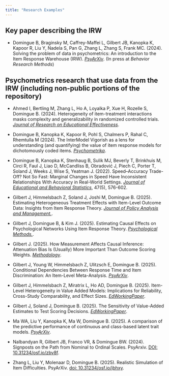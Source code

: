 ```yaml
---
title: "Research Examples"
---
```


## Key paper describing the IRW

* Domingue B, Braginsky M, Caffrey-Maffei L, Gilbert JB, Kanopka K, Kapoor R, Liu Y, Nadela S, Pan G, Zhang L, Zhang S, Frank MC. (2024). Solving the problem of data in psychometrics: An introduction to the Item Response Warehouse  (IRW). [*PsyArXiv*](https://osf.io/preprints/psyarxiv/7bd54). (In press at *Behavior Research Methods*)

## Psychometrics research that use data from the IRW (including non-public portions of the repository)

* Ahmed I, Bertling M, Zhang L, Ho A, Loyalka P, Xue H, Rozelle S, Domingue B. (2024). Heterogeneity of item-treatment interactions masks complexity and generalizability in randomized controlled trials. [*Journal of Research on Educational Effectiveness*](https://www.tandfonline.com/doi/full/10.1080/19345747.2024.2361337?src=exp-la).

* Domingue B, Kanopka K, Kapoor R, Pohl S, Chalmers P, Rahal C, Rhemtulla M (2024). The InterModel Vigorish as a lens for understanding (and quantifying) the value of item response models for dichotomously coded items. [*Psychometrika*](https://link.springer.com/article/10.1007/s11336-024-09977-2?_gl=1*tv548f*_up*MQ..&gclid=CjwKCAjwyJqzBhBaEiwAWDRJVOvvffSrShhfyGhjj3omsovZJHMQiSqzQLoT2ItQQAemPdVinmFZFBoC9vYQAvD_BwE). 

* Domingue B, Kanopka K, Stenhaug B, Sulik MJ, Beverly T, Brinkhuis M, Circi R, Faul J, Liao D, McCandliss B, Obradović J, Piech C, Porter T, Soland J, Weeks J, Wise S, Yeatman J. (2022). Speed–Accuracy Trade-Off? Not So Fast: Marginal Changes in Speed Have Inconsistent Relationships With Accuracy in Real-World Settings. [*Journal of Educational and Behavioral Statistics*](https://journals.sagepub.com/doi/full/10.3102/10769986221099906), 47(5), 576-602.

* Gilbert J, Himmelsbach Z, Soland J, Joshi M,  Domingue B. (2025). Estimating Heterogeneous Treatment Effects with Item-Level Outcome Data: Insights from Item Response Theory. [*Journal of Policy Analysis and Management.*](https://onlinelibrary.wiley.com/doi/10.1002/pam.70025).

* Gilbert J, Domingue B, & Kim J. (2025). Estimating Causal Effects on Psychological Networks Using Item Response Theory. [*Psychological Methods.*](https://psycnet.apa.org/doiLanding?doi=10.1037%2Fmet0000764).

* Gilbert J. (2025). How Measurement Affects Causal Inference: Attenuation Bias Is (Usually) More Important Than Outcome Scoring Weights. [*Methodology*](https://meth.psychopen.eu/index.php/meth/article/view/15773).

* Gilbert J, Young W, Himmelsbach Z, Ulitzsch E,  Domingue B. (2025). Conditional Dependencies Between Response Time and Item Discrimination: An Item-Level Meta-Analysis. [*PsyArXiv*](https://doi.org/10.31234/osf.io/rp34w_v1).

* Gilbert J, Himmelsbach Z, Miratrix L, Ho AD, Domingue B. (2025). Item-Level Heterogeneity in Value Added Models: Implications for Reliability, Cross-Study Comparability, and Effect Sizes. [*EdWorkingPaper*](https://doi.org/10.26300/ez4q-fs31).

* Gilbert J, Soland J, Domingue B. (2025). The Sensitivity of Value-Added Estimates to Test Scoring Decisions. [*EdWorkingPaper*](https://doi.org/10.26300/g4gn-s810).

* Ma WA, Liu Y, Kanopka K, Ma W, Domingue B. (2025). A comparison of the predictive performance of continuous and class-based latent trait models. [*PsyArXiv*](https://osf.io/preprints/psyarxiv/acwdz_v1).

* Nalbandyan R, Gilbert JB, Franco VR, & Domingue BW. (2024). Signposts on the Path from Nominal to Ordinal Scales. PsyArxiv. [DOI: 10.31234/osf.io/zbv8f](https://doi.org/10.31234/osf.io/zbv8f).

* Zhang L, Liu Y, Molenaar D, Domingue B. (2025). Realistic Simulation of Item Difficulties. PsyArXiv. [doi: 10.31234/osf.io/jbhxy](https://osf.io/preprints/psyarxiv/jbhxy_v1).
